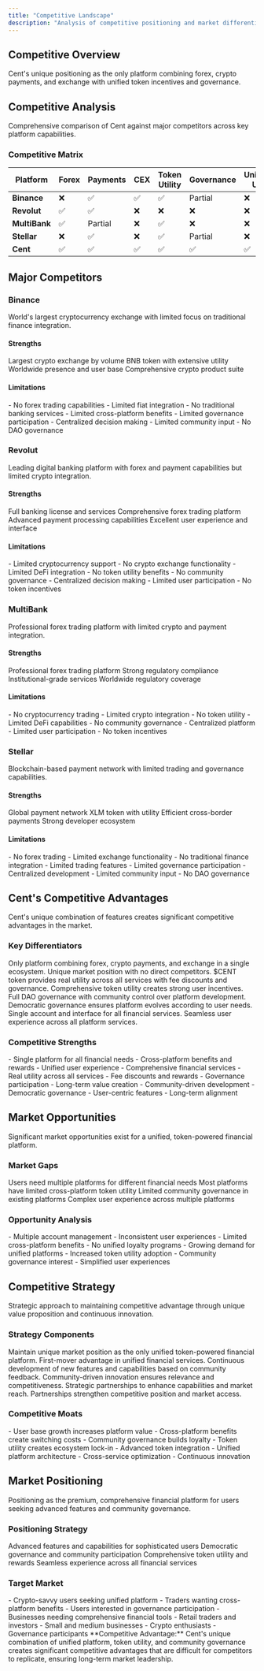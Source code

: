 ```yaml
---
title: "Competitive Landscape"
description: "Analysis of competitive positioning and market differentiation"
---
```


## Competitive Overview

<Card title="Market Positioning" icon="chart-bar" horizontal>
  Cent's unique positioning as the only platform combining forex, crypto
  payments, and exchange with unified token incentives and governance.
</Card>

## Competitive Analysis

<Card title="Market Comparison" icon="scale-balanced" horizontal>
  Comprehensive comparison of Cent against major competitors across key platform
  capabilities.
</Card>

### Competitive Matrix

| Platform      | Forex | Payments | CEX | Token Utility | Governance | Unified UX |
| ------------- | ----- | -------- | --- | ------------- | ---------- | ---------- |
| **Binance**   | ❌    | ✅       | ✅  | ✅            | Partial    | ❌         |
| **Revolut**   | ✅    | ✅       | ❌  | ❌            | ❌         | ❌         |
| **MultiBank** | ✅    | Partial  | ❌  | ✅            | ❌         | ❌         |
| **Stellar**   | ❌    | ✅       | ❌  | ✅            | Partial    | ❌         |
| **Cent**      | ✅    | ✅       | ✅  | ✅            | ✅         | ✅         |

## Major Competitors

### Binance

<Card title="Global Crypto Exchange" icon="rotate" horizontal>
  World's largest cryptocurrency exchange with limited focus on traditional
  finance integration.
</Card>

#### Strengths

<CardGroup cols={2}>
  <Card title="Market Leadership" icon="crown">
    Largest crypto exchange by volume
  </Card>
  <Card title="Token Utility" icon="coins">
    BNB token with extensive utility
  </Card>
  <Card title="Global Reach" icon="globe">
    Worldwide presence and user base
  </Card>
  <Card title="Product Range" icon="puzzle">
    Comprehensive crypto product suite
  </Card>
</CardGroup>

#### Limitations

<AccordionGroup>
  <Accordion title="Limited Traditional Finance" icon="piggy-bank">
    - No forex trading capabilities - Limited fiat integration - No traditional
    banking services - Limited cross-platform benefits
  </Accordion>

  <Accordion title="Governance Limitations" icon="lock">
    - Limited governance participation - Centralized decision making - Limited
    community input - No DAO governance
  </Accordion>
</AccordionGroup>

### Revolut

<Card title="Digital Banking Platform" icon="piggy-bank" horizontal>
  Leading digital banking platform with forex and payment capabilities but
  limited crypto integration.
</Card>

#### Strengths

<CardGroup cols={2}>
  <Card title="Banking Services" icon="building">
    Full banking license and services
  </Card>
  <Card title="Forex Trading" icon="chart-bar">
    Comprehensive forex trading platform
  </Card>
  <Card title="Payment Processing" icon="credit-card">
    Advanced payment processing capabilities
  </Card>
  <Card title="User Experience" icon="user">
    Excellent user experience and interface
  </Card>
</CardGroup>

#### Limitations

<AccordionGroup>
  <Accordion title="Limited Crypto Integration" icon="coins">
    - Limited cryptocurrency support - No crypto exchange functionality -
    Limited DeFi integration - No token utility benefits
  </Accordion>

  <Accordion title="No Governance" icon="lock">
    - No community governance - Centralized decision making - Limited user
    participation - No token incentives
  </Accordion>
</AccordionGroup>

### MultiBank

<Card title="Forex Trading Platform" icon="chart-bar" horizontal>
  Professional forex trading platform with limited crypto and payment
  integration.
</Card>

#### Strengths

<CardGroup cols={2}>
  <Card title="Forex Expertise" icon="chart-bar">
    Professional forex trading platform
  </Card>
  <Card title="Regulatory Compliance" icon="scale-balanced">
    Strong regulatory compliance
  </Card>
  <Card title="Institutional Focus" icon="building">
    Institutional-grade services
  </Card>
  <Card title="Global Presence" icon="globe">
    Worldwide regulatory coverage
  </Card>
</CardGroup>

#### Limitations

<AccordionGroup>
  <Accordion title="Limited Crypto" icon="coins">
    - No cryptocurrency trading - Limited crypto integration - No token utility
    - Limited DeFi capabilities
  </Accordion>

  <Accordion title="No Governance" icon="lock">
    - No community governance - Centralized platform - Limited user
    participation - No token incentives
  </Accordion>
</AccordionGroup>

### Stellar

<Card title="Payment Network" icon="credit-card" horizontal>
  Blockchain-based payment network with limited trading and governance
  capabilities.
</Card>

#### Strengths

<CardGroup cols={2}>
  <Card title="Payment Network" icon="link">
    Global payment network
  </Card>
  <Card title="Token Utility" icon="coins">
    XLM token with utility
  </Card>
  <Card title="Cross-Border Payments" icon="globe">
    Efficient cross-border payments
  </Card>
  <Card title="Developer Tools" icon="code">
    Strong developer ecosystem
  </Card>
</CardGroup>

#### Limitations

<AccordionGroup>
  <Accordion title="Limited Trading" icon="rotate">
    - No forex trading - Limited exchange functionality - No traditional finance
    integration - Limited trading features
  </Accordion>

  <Accordion title="Governance Limitations" icon="lock">
    - Limited governance participation - Centralized development - Limited
    community input - No DAO governance
  </Accordion>
</AccordionGroup>

## Cent's Competitive Advantages

<Card title="Unique Market Position" icon="star" horizontal>
  Cent's unique combination of features creates significant competitive
  advantages in the market.
</Card>

### Key Differentiators

<Steps>
  <Step title="Unified Platform">
    Only platform combining forex, crypto payments, and exchange in a single
    ecosystem.
    <Check>Unique market position with no direct competitors.</Check>
  </Step>

  <Step title="Token-Powered Benefits">
    $CENT token provides real utility across all services with fee discounts and
    governance.
    <Check>Comprehensive token utility creates strong user incentives.</Check>
  </Step>

  <Step title="Community Governance">
    Full DAO governance with community control over platform development.
    <Check>
      Democratic governance ensures platform evolves according to user needs.
    </Check>
  </Step>

  <Step title="Unified User Experience">
    Single account and interface for all financial services.
    <Check>Seamless user experience across all platform services.</Check>
  </Step>
</Steps>

### Competitive Strengths

<AccordionGroup>
  <Accordion title="Comprehensive Solution" icon="puzzle">
    - Single platform for all financial needs - Cross-platform benefits and
    rewards - Unified user experience - Comprehensive financial services
  </Accordion>

  <Accordion title="Token Economics" icon="coins">
    - Real utility across all services - Fee discounts and rewards - Governance
    participation - Long-term value creation
  </Accordion>

  <Accordion title="Community Focus" icon="users">
    - Community-driven development - Democratic governance - User-centric
    features - Long-term alignment
  </Accordion>
</AccordionGroup>

## Market Opportunities

<Card title="Market Gaps" icon="bullseye" horizontal>
  Significant market opportunities exist for a unified, token-powered financial
  platform.
</Card>

### Market Gaps

<CardGroup cols={2}>
  <Card title="Fragmented Services" icon="puzzle">
    Users need multiple platforms for different financial needs
  </Card>
  <Card title="Limited Token Utility" icon="coins">
    Most platforms have limited cross-platform token utility
  </Card>
  <Card title="No Governance" icon="lock">
    Limited community governance in existing platforms
  </Card>
  <Card title="Complex User Experience" icon="user">
    Complex user experience across multiple platforms
  </Card>
</CardGroup>

### Opportunity Analysis

<AccordionGroup>
  <Accordion title="User Pain Points" icon="exclamation">
    - Multiple account management - Inconsistent user experiences - Limited
    cross-platform benefits - No unified loyalty programs
  </Accordion>

  <Accordion title="Market Demand" icon="chart-bar">
    - Growing demand for unified platforms - Increased token utility adoption -
    Community governance interest - Simplified user experiences
  </Accordion>
</AccordionGroup>

## Competitive Strategy

<Card title="Differentiation Strategy" icon="bullseye" horizontal>
  Strategic approach to maintaining competitive advantage through unique value
  proposition and continuous innovation.
</Card>

### Strategy Components

<Steps>
  <Step title="Unique Positioning">
    Maintain unique market position as the only unified token-powered financial
    platform.
    <Check>First-mover advantage in unified financial services.</Check>
  </Step>

  <Step title="Continuous Innovation">
    Continuous development of new features and capabilities based on community
    feedback.
    <Check>
      Community-driven innovation ensures relevance and competitiveness.
    </Check>
  </Step>

  <Step title="Partnership Development">
    Strategic partnerships to enhance capabilities and market reach.
    <Check>
      Partnerships strengthen competitive position and market access.
    </Check>
  </Step>
</Steps>

### Competitive Moats

<AccordionGroup>
  <Accordion title="Network Effects" icon="diagram-project">
    - User base growth increases platform value - Cross-platform benefits create
    switching costs - Community governance builds loyalty - Token utility
    creates ecosystem lock-in
  </Accordion>

  <Accordion title="Technology Advantage" icon="code">
    - Advanced token integration - Unified platform architecture - Cross-service
    optimization - Continuous innovation
  </Accordion>
</AccordionGroup>

## Market Positioning

<Card title="Premium Positioning" icon="crown" horizontal>
  Positioning as the premium, comprehensive financial platform for users seeking
  advanced features and community governance.
</Card>

### Positioning Strategy

<CardGroup cols={2}>
  <Card title="Premium Features" icon="star">
    Advanced features and capabilities for sophisticated users
  </Card>
  <Card title="Community Governance" icon="lock">
    Democratic governance and community participation
  </Card>
  <Card title="Token Benefits" icon="coins">
    Comprehensive token utility and rewards
  </Card>
  <Card title="Unified Experience" icon="link">
    Seamless experience across all financial services
  </Card>
</CardGroup>

### Target Market

<AccordionGroup>
  <Accordion title="Primary Users" icon="user">
    - Crypto-savvy users seeking unified platform - Traders wanting
    cross-platform benefits - Users interested in governance participation -
    Businesses needing comprehensive financial tools
  </Accordion>

  <Accordion title="Market Segments" icon="users">
    - Retail traders and investors - Small and medium businesses - Crypto
    enthusiasts - Governance participants
  </Accordion>
</AccordionGroup>

<Note>
  **Competitive Advantage:** Cent's unique combination of unified platform,
  token utility, and community governance creates significant competitive
  advantages that are difficult for competitors to replicate, ensuring long-term
  market leadership.
</Note>
